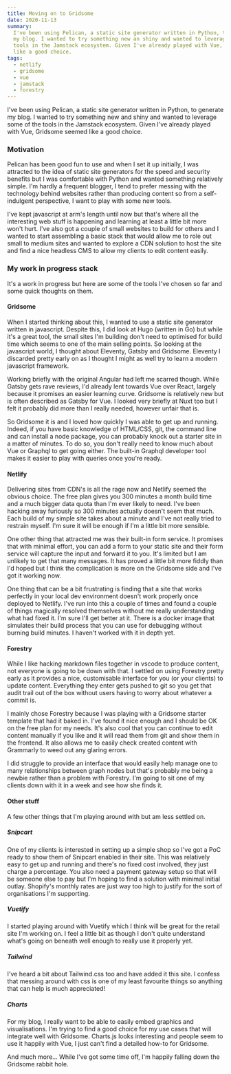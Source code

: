 ```yaml
---
title: Moving on to Gridsome
date: 2020-11-13
summary:
  I've been using Pelican, a static site generator written in Python, to generate
  my blog. I wanted to try something new an shiny and wanted to leverage some of the
  tools in the Jamstack ecosystem. Given I've already played with Vue, Gridsome seemed
  like a good choice.
tags:
  - netlify
  - gridsome
  - vue
  - jamstack
  - forestry
---
```


I've been using Pelican, a static site generator written in Python, to generate my blog. I wanted to try something new and shiny and wanted to leverage some of the tools in the Jamstack ecosystem. Given I've already played with Vue, Gridsome seemed like a good choice.

### Motivation

Pelican has been good fun to use and when I set it up initially, I was attracted to the idea of static site generators for the speed and security benefits but I was comfortable with Python and wanted something relatively simple. I'm hardly a frequent blogger, I tend to prefer messing with the technology behind websites rather than producing content so from a self-indulgent perspective, I want to play with some new tools.

I've kept javascript at arm's length until now but that's where all the interesting web stuff is happening and learning at least a little bit more won't hurt. I've also got a couple of small websites to build for others and I wanted to start assembling a basic stack that would allow me to role out small to medium sites and wanted to explore a CDN solution to host the site and find a nice headless CMS to allow my clients to edit content easily.

### My work in progress stack

It's a work in progress but here are some of the tools I've chosen so far and some quick thoughts on them.

#### Gridsome

When I started thinking about this, I wanted to use a static site generator written in javascript. Despite this, I did look at Hugo (written in Go) but while it's a great tool, the small sites I'm building don't need to optimised for build time which seems to one of the main selling points. So looking at the javascript world, I thought about Eleventy, Gatsby and Gridsome. Eleventy I discarded pretty early on as I thought I might as well try to learn a modern javascript framework.

Working briefly with the original Angular had left me scarred though. While Gatsby gets rave reviews, I'd already lent towards Vue over React, largely because it promises an easier learning curve. Gridsome is relatively new but is often described as Gatsby for Vue. I looked very briefly at Nuxt too but I felt it probably did more than I really needed, however unfair that is.

So Gridsome it is and I loved how quickly I was able to get up and running. Indeed, if you have basic knowledge of HTML/CSS, git, the command line and can install a node package, you can probably knock out a starter site in a matter of minutes. To do so, you don't really need to know much about Vue or Graphql to get going either. The built-in Graphql developer tool makes it easier to play with queries once you're ready.

#### Netlify

Delivering sites from CDN's is all the rage now and Netlify seemed the obvious choice. The free plan gives you 300 minutes a month build time and a much bigger data quota than I'm ever likely to need. I've been hacking away furiously so 300 minutes actually doesn't seem that much. Each build of my simple site takes about a minute and I've not really tried to restrain myself. I'm sure it will be enough if I'm a little bit more sensible.

One other thing that attracted me was their built-in form service. It promises that with minimal effort, you can add a form to your static site and their form service will capture the input and forward it to you. It's limited but I am unlikely to get that many messages. It has proved a little bit more fiddly than I'd hoped but I think the complication is more on the Gridsome side and I've got it working now.

One thing that can be a bit frustrating is finding that a site that works perfectly in your local dev environment doesn't work properly once deployed to Netlify. I've run into this a couple of times and found a couple of things magically resolved themselves without me really understanding what had fixed it. I'm sure I'll get better at it. There is a docker image that simulates their build process that you can use for debugging without burning build minutes. I haven't worked with it in depth yet.

#### Forestry

While I like hacking markdown files together in vscode to produce content, not everyone is going to be down with that. I settled on using Forestry pretty early as it provides a nice, customisable interface for you (or your clients) to update content. Everything they enter gets pushed to git so you get that audit trail out of the box without users having to worry about whatever a commit is.

I mainly chose Forestry because I was playing with a Gridsome starter template that had it baked in. I've found it nice enough and I should be OK on the free plan for my needs. It's also cool that you can continue to edit content manually if you like and it will read them from git and show them in the frontend. It also allows me to easily check created content with Grammarly to weed out any glaring errors.

I did struggle to provide an interface that would easily help manage one to many relationships between graph nodes but that's probably me being a newbie rather than a problem with Forestry. I'm going to sit one of my clients down with it in a week and see how she finds it.

#### Other stuff

A few other things that I'm playing around with but am less settled on.

##### Snipcart

One of my clients is interested in setting up a simple shop so I've got a PoC ready to show them of Snipcart enabled in their site. This was relatively easy to get up and running and there's no fixed cost involved, they just charge a percentage. You also need a payment gateway setup so that will be someone else to pay but I'm hoping to find a solution with minimal initial outlay. Shopify's monthly rates are just way too high to justify for the sort of organisations I'm supporting.

##### Vuetify

I started playing around with Vuetify which I think will be great for the retail site I'm working on. I feel a little bit as though I don't quite understand what's going on beneath well enough to really use it properly yet.

##### Tailwind

I've heard a bit about Tailwind.css too and have added it this site. I confess that messing around with css is one of my least favourite things so anything that can help is much appreciated!

##### Charts

For my blog, I really want to be able to easily embed graphics and visualisations. I'm trying to find a good choice for my use cases that will integrate well with Gridsome. Charts.js looks interesting and people seem to use it happily with Vue, I just can't find a detailed how-to for Gridsome.

And much more... While I've got some time off, I'm happily falling down the Gridsome rabbit hole.
